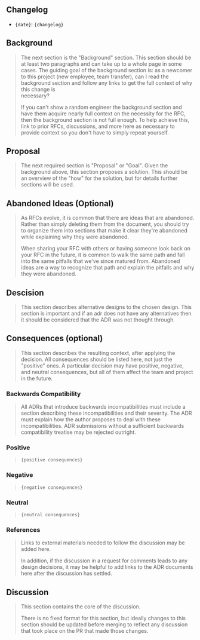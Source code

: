## Changelog

* `{date}`: `{changelog}`

## Background

> The next section is the "Background" section. This section should be at least two paragraphs and can take up to a whole
> page in some cases. The guiding goal of the background section is: as a newcomer to this project (new employee, team
> transfer), can I read the background section and follow any links to get the full context of why this change is\
> necessary?
>
> If you can't show a random engineer the background section and have them acquire nearly full context on the necessity
> for the RFC, then the background section is not full enough. To help achieve this, link to prior RFCs, discussions, and
> more here as necessary to provide context so you don't have to simply repeat yourself.

## Proposal

> The next required section is "Proposal" or "Goal". Given the background above, this section proposes a solution.
> This should be an overview of the "how" for the solution, but for details further sections will be used.

## Abandoned Ideas (Optional)

> As RFCs evolve, it is common that there are ideas that are abandoned. Rather than simply deleting them from the
> document, you should try to organize them into sections that make it clear they're abandoned while explaining why they
> were abandoned.
>
> When sharing your RFC with others or having someone look back on your RFC in the future, it is common to walk the same
> path and fall into the same pitfalls that we've since matured from. Abandoned ideas are a way to recognize that path
> and explain the pitfalls and why they were abandoned.

## Descision

> This section describes alternative designs to the chosen design. This section
> is important and if an adr does not have any alternatives then it should be
> considered that the ADR was not thought through.

## Consequences (optional)

> This section describes the resulting context, after applying the decision. All
> consequences should be listed here, not just the "positive" ones. A particular
> decision may have positive, negative, and neutral consequences, but all of them
> affect the team and project in the future.

### Backwards Compatibility

> All ADRs that introduce backwards incompatibilities must include a section
> describing these incompatibilities and their severity. The ADR must explain
> how the author proposes to deal with these incompatibilities. ADR submissions
> without a sufficient backwards compatibility treatise may be rejected outright.

### Positive

> `{positive consequences}`

### Negative

> `{negative consequences}`

### Neutral

> `{neutral consequences}`

### References

> Links to external materials needed to follow the discussion may be added here.
>
> In addition, if the discussion in a request for comments leads to any design
> decisions, it may be helpful to add links to the ADR documents here after the
> discussion has settled.

## Discussion

> This section contains the core of the discussion.
>
> There is no fixed format for this section, but ideally changes to this
> section should be updated before merging to reflect any discussion that took
> place on the PR that made those changes.
